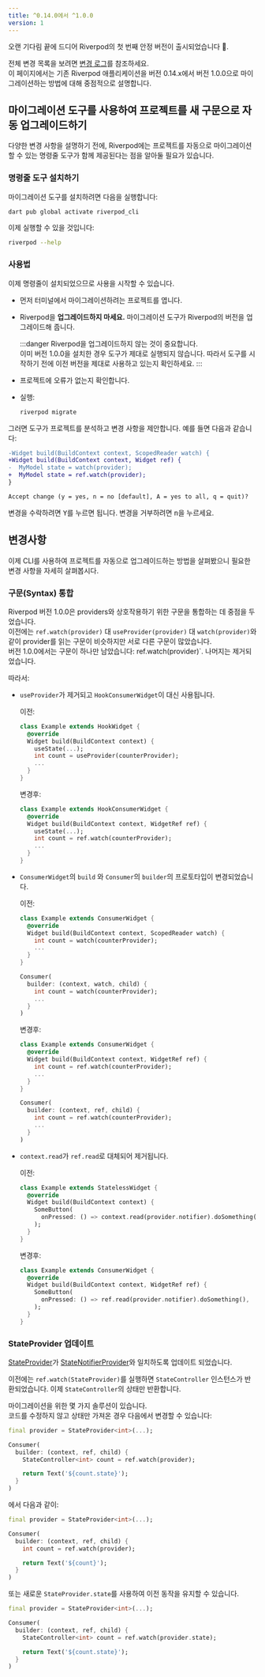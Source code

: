 ```yaml
---
title: ^0.14.0에서 ^1.0.0
version: 1
---
```




오랜 기다림 끝에 드디어 Riverpod의 첫 번째 안정 버전이 출시되었습니다 👏.

전체 변경 목록을 보려면 [변경 로그](https://pub.dev/packages/flutter_riverpod/changelog#100)를 참조하세요.  
이 페이지에서는 기존 Riverpod 애플리케이션을 버전 0.14.x에서 버전 1.0.0으로 마이그레이션하는 방법에 대해 중점적으로 설명합니다.

## 마이그레이션 도구를 사용하여 프로젝트를 새 구문으로 자동 업그레이드하기

다양한 변경 사항을 설명하기 전에, Riverpod에는 프로젝트를 자동으로 마이그레이션할 수 있는 명령줄 도구가 함께 제공된다는 점을 알아둘 필요가 있습니다.

### 명령줄 도구 설치하기

마이그레이션 도구를 설치하려면 다음을 실행합니다:

```sh
dart pub global activate riverpod_cli
```

이제 실행할 수 있을 것입니다:

```sh
riverpod --help
```

### 사용법

이제 명령줄이 설치되었으므로 사용을 시작할 수 있습니다.

- 먼저 터미널에서 마이그레이션하려는 프로젝트를 엽니다.
- Riverpod을 **업그레이드하지 마세요.**
  마이그레이션 도구가 Riverpod의 버전을 업그레이드해 줍니다.

  :::danger
  Riverpod을 업그레이드하지 않는 것이 중요합니다.  
  이미 버전 1.0.0을 설치한 경우 도구가 제대로 실행되지 않습니다.
  따라서 도구를 시작하기 전에 이전 버전을 제대로 사용하고 있는지 확인하세요.
  :::

- 프로젝트에 오류가 없는지 확인합니다.
- 실행:
  ```sh
  riverpod migrate
  ```

그러면 도구가 프로젝트를 분석하고 변경 사항을 제안합니다. 예를 들면 다음과 같습니다:

```diff
-Widget build(BuildContext context, ScopedReader watch) {
+Widget build(BuildContext context, Widget ref) {
-  MyModel state = watch(provider);
+  MyModel state = ref.watch(provider);
}

Accept change (y = yes, n = no [default], A = yes to all, q = quit)?
```

변경을 수락하려면 <kbd>Y</kbd>를 누르면 됩니다. 변경을 거부하려면 <kbd>n</kbd>을 누르세요.

## 변경사항

이제 CLI를 사용하여 프로젝트를 자동으로 업그레이드하는 방법을 살펴봤으니 필요한 변경 사항을 자세히 살펴봅시다.

### 구문(Syntax) 통합

Riverpod 버전 1.0.0은 providers와 상호작용하기 위한 구문을 통합하는 데 중점을 두었습니다.  
이전에는 `ref.watch(provider)` 대 `useProvider(provider)` 대 `watch(provider)`와 같이 provider를 읽는 구문이 비슷하지만 서로 다른 구문이 많았습니다.  
버전 1.0.0에서는 구문이 하나만 남았습니다: ref.watch(provider)`. 나머지는 제거되었습니다.

따라서:

- `useProvider`가 제거되고 `HookConsumerWidget`이 대신 사용됩니다.

  이전:

  ```dart
  class Example extends HookWidget {
    @override
    Widget build(BuildContext context) {
      useState(...);
      int count = useProvider(counterProvider);
      ...
    }
  }
  ```

  변경후:

  ```dart
  class Example extends HookConsumerWidget {
    @override
    Widget build(BuildContext context, WidgetRef ref) {
      useState(...);
      int count = ref.watch(counterProvider);
      ...
    }
  }
  ```

- `ConsumerWidget`의 `build` 와 `Consumer`의 `builder`의 프로토타입이 변경되었습니다.
 
  이전:

  ```dart
  class Example extends ConsumerWidget {
    @override
    Widget build(BuildContext context, ScopedReader watch) {
      int count = watch(counterProvider);
      ...
    }
  }

  Consumer(
    builder: (context, watch, child) {
      int count = watch(counterProvider);
      ...
    }
  )
  ```

  변경후:

  ```dart
  class Example extends ConsumerWidget {
    @override
    Widget build(BuildContext context, WidgetRef ref) {
      int count = ref.watch(counterProvider);
      ...
    }
  }

  Consumer(
    builder: (context, ref, child) {
      int count = ref.watch(counterProvider);
      ...
    }
  )
  ```

- `context.read`가 `ref.read`로 대체되어 제거됩니다.

  이전:

  ```dart
  class Example extends StatelessWidget {
    @override
    Widget build(BuildContext context) {
      SomeButton(
        onPressed: () => context.read(provider.notifier).doSomething(),
      );
    }
  }
  ```

  변경후:

  ```dart
  class Example extends ConsumerWidget {
    @override
    Widget build(BuildContext context, WidgetRef ref) {
      SomeButton(
        onPressed: () => ref.read(provider.notifier).doSomething(),
      );
    }
  }
  ```

### StateProvider 업데이트

[StateProvider]가 [StateNotifierProvider]와 일치하도록 업데이트 되었습니다.

이전에는 `ref.watch(StateProvider)`를 실행하면 `StateController` 인스턴스가 반환되었습니다.
이제 `StateController`의 상태만 반환합니다.

마이그레이션을 위한 몇 가지 솔루션이 있습니다.  
코드를 수정하지 않고 상태만 가져온 경우 다음에서 변경할 수 있습니다:

```dart
final provider = StateProvider<int>(...);

Consumer(
  builder: (context, ref, child) {
    StateController<int> count = ref.watch(provider);

    return Text('${count.state}');
  }
)
```

에서 다음과 같이:

```dart
final provider = StateProvider<int>(...);

Consumer(
  builder: (context, ref, child) {
    int count = ref.watch(provider);

    return Text('${count}');
  }
)
```

또는 새로운 `StateProvider.state`를 사용하여 이전 동작을 유지할 수 있습니다.

```dart
final provider = StateProvider<int>(...);

Consumer(
  builder: (context, ref, child) {
    StateController<int> count = ref.watch(provider.state);

    return Text('${count.state}');
  }
)
```

[statenotifierprovider]: https://pub.dev/documentation/hooks_riverpod/3.0.0-dev.18/legacy/StateNotifierProvider-class.html
[stateprovider]: https://pub.dev/documentation/hooks_riverpod/3.0.0-dev.18/legacy/StateProvider-class.html
[statenotifier]: https://pub.dev/documentation/state_notifier/latest/state_notifier/StateNotifier-class.html
